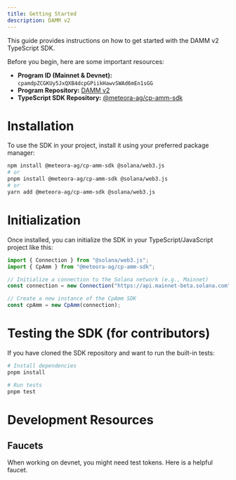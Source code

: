 ```yaml
---
title: Getting Started
description: DAMM v2
---
```


This guide provides instructions on how to get started with the DAMM v2 TypeScript SDK.

Before you begin, here are some important resources:

-   **Program ID (Mainnet & Devnet):** `cpamdpZCGKUy5JxQXB4dcpGPiikHawvSWAd6mEn1sGG`
-   **Program Repository:** [DAMM v2](https://github.com/MeteoraAg/damm-v2)
-   **TypeScript SDK Repository:** [@meteora-ag/cp-amm-sdk](https://github.com/MeteoraAg/damm-v2-sdk)

# Installation

To use the SDK in your project, install it using your preferred package manager:

```bash
npm install @meteora-ag/cp-amm-sdk @solana/web3.js
# or
pnpm install @meteora-ag/cp-amm-sdk @solana/web3.js
# or
yarn add @meteora-ag/cp-amm-sdk @solana/web3.js
```

# Initialization

Once installed, you can initialize the SDK in your TypeScript/JavaScript project like this:

```typescript
import { Connection } from "@solana/web3.js";
import { CpAmm } from "@meteora-ag/cp-amm-sdk";

// Initialize a connection to the Solana network (e.g., Mainnet)
const connection = new Connection("https://api.mainnet-beta.solana.com");

// Create a new instance of the CpAmm SDK
const cpAmm = new CpAmm(connection);
```

# Testing the SDK (for contributors)

If you have cloned the SDK repository and want to run the built-in tests:

```bash
# Install dependencies
pnpm install

# Run tests
pnpm test
```

# Development Resources

## Faucets

<CardGroup cols={1}>
  <Card title="Devnet Faucet" icon="faucet" href="https://faucet.raccoons.dev/">
    <p>When working on devnet, you might need test tokens. Here is a helpful faucet.</p>
  </Card>
</CardGroup>